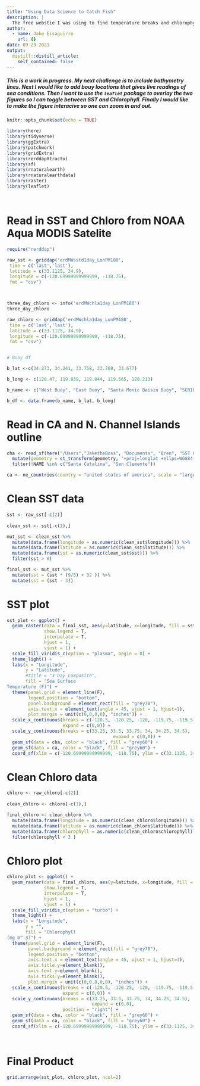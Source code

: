 ```yaml
---
title: "Using Data Science to Catch Fish"
description: |
  The free webstie I was using to find temperature breaks and chlorophyll levels in our local waters was not accurate. So I created my own figures to help determine where to find game fish.  
author:
  - name: Jake Eisaguirre
    url: {}
date: 09-23-2021
output:
  distill::distill_article:
    self_contained: false
---
```


##### This is a work in progress. My next challenge is to include bathymetry lines. Next I would like to add bouy locations that gives live readings of sea conditions. Then I want to use the `leaflet` package to overlay the two figures so I can toggle between SST and Chlorophyll. Finally I would like to make the figure interacive so one can zoom in and out. 

```r
knitr::opts_chunk$set(echo = TRUE)

library(here)
library(tidyverse)
library(ggExtra)
library(patchwork)
library(gridExtra)
library(rerddapXtracto)
library(sf)
library(rnaturalearth)
library(rnaturalearthdata)
library(raster)
library(leaflet)




```

# Read in SST and Chloro from NOAA Aqua MODIS Satelite
```r
require("rerddap")

raw_sst <- griddap('erdMWsstd1day_LonPM180',
 time = c('last','last'),
 latitude = c(33.1125, 34.9),
 longitude = c(-120.69999999999999, -118.75),
 fmt = "csv")



three_day_chloro <- info('erdMWchla1day_LonPM180')
three_day_chloro

raw_chloro <- griddap('erdMWchla1day_LonPM180',
 time = c('last','last'),
 latitude = c(33.1125, 34.9),
 longitude = c(-120.69999999999999, -118.75),
 fmt = "csv")


# Buoy df

b_lat <-c(34.273, 34.241, 33.758, 33.769, 33.677)

b_long <- c(120.47, 119.839, 119.044, 119.565, 120.213)

b_name <- c("West Buoy", "East Buoy", "Santa Monic Baisin Buoy", "SCRIPPS", "BACK")

b_df <- data.frame(b_name, b_lat, b_long)


```

# Read in CA and N. Channel Islands outline
```r


cha <- read_sf(here("/Users","JaketheBoss", "Documents", "Bren", "SST Code", "SST", "SST", "data", "shape", "channel_islands.shp")) %>% 
  mutate(geometry = st_transform(geometry, "+proj=longlat +ellps=WGS84 +datum=WGS84")) %>% 
  filter(!NAME %in% c("Santa Catalina", "San Clemente"))

ca <- ne_countries(country = "united states of america", scale = "large", returnclass = "sf")

```

# Clean SST data
```r

sst <- raw_sst[-c(2)] 
  
clean_sst <- sst[-c(1),] 

mut_sst <- clean_sst %>% 
  mutate(data.frame(longitude = as.numeric(clean_sst$longitude))) %>% 
  mutate(data.frame(latitude = as.numeric(clean_sst$latitude))) %>% 
  mutate(data.frame(sst = as.numeric(clean_sst$sst))) %>% 
  filter(sst > 0)

final_sst <- mut_sst %>% 
  mutate(sst = (sst * (9/5) + 32 )) %>% 
  mutate(sst = (sst - 3))

```

# SST plot
```r
sst_plot <- ggplot() +
  geom_raster(data = final_sst, aes(y=latitude, x=longitude, fill = sst), 
              show.legend = T, 
              interpolate = T, 
              hjust = 1, 
              vjust = 1) +
  scale_fill_viridis_c(option = "plasma", begin = 0) +
  theme_light() +
  labs(x = "Longitude",
       y = "Latitude",
       #title = "3 Day Composite",
       fill = "Sea Surface 
Temperature (F)") +
  theme(panel.grid = element_line(F),
        legend.position = "bottom",
        panel.background = element_rect(fill = "grey70"),
        axis.text.x = element_text(angle = 45, vjust = 1, hjust=1),
        plot.margin = unit(c(0,0,0,0), "inches")) +
  scale_x_continuous(breaks = c(-120.5, -120.25, -120, -119.75, -119.5, -119.25, -119), 
                     expand = c(0,0)) +
  scale_y_continuous(breaks = c(33.25, 33.5, 33.75, 34, 34.25, 34.5),
                                        expand = c(0,0)) +
  geom_sf(data = cha, color = "black", fill = "grey60") +
  geom_sf(data = ca, color = "black", fill = "grey60") +
  coord_sf(xlim = c(-120.69999999999999, -118.75), ylim = c(33.1125, 34.9), expand = FALSE) 

```

# Clean Chloro data
```r

chloro <- raw_chloro[-c(2)] 
  
clean_chloro <- chloro[-c(1),] 

final_chloro <- clean_chloro %>% 
  mutate(data.frame(longitude = as.numeric(clean_chloro$longitude))) %>% 
  mutate(data.frame(latitude = as.numeric(clean_chloro$latitude))) %>% 
  mutate(data.frame(chlorophyll = as.numeric(clean_chloro$chlorophyll))) %>% 
  filter(chlorophyll < 3 )


```

# Chloro plot
```r

chloro_plot <- ggplot() +
  geom_raster(data = final_chloro, aes(y=latitude, x=longitude, fill = chlorophyll), 
              show.legend = T, 
              interpolate = T, 
              hjust = 1, 
              vjust = 1) +
  scale_fill_viridis_c(option = "turbo") +
  theme_light() +
  labs(x = "Longitude",
       y = "",
       fill = "Chlorophyll
(mg m^-3)") +
  theme(panel.grid = element_line(F),
        panel.background = element_rect(fill = "grey70"),
        legend.position = "bottom",
        axis.text.x = element_text(angle = 45, vjust = 1, hjust=1),
        axis.title.y=element_blank(),
        axis.text.y=element_blank(),
        axis.ticks.y=element_blank(),
        plot.margin = unit(c(0,0.8,0,0), "inches")) +
  scale_x_continuous(breaks = c(-120.5, -120.25, -120, -119.75, -119.5, -119.25, -119), 
                     expand = c(0,0)) +
  scale_y_continuous(breaks = c(33.25, 33.5, 33.75, 34, 34.25, 34.5), 
                                expand = c(0,0), 
                     position = "right") +
  geom_sf(data = cha, color = "black", fill = "grey60") +
  geom_sf(data = ca, color = "black", fill = "grey60") +
  coord_sf(xlim = c(-120.69999999999999, -118.75), ylim = c(33.1125, 34.9), expand = FALSE)
  
  
```  
# Final Product
```r
grid.arrange(sst_plot, chloro_plot, ncol=2)
```





